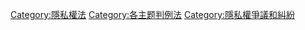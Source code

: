[[Category:隱私權法|Category:隱私權法]]
[[Category:各主题判例法|Category:各主题判例法]]
[[Category:隱私權爭議和糾紛|Category:隱私權爭議和糾紛]]